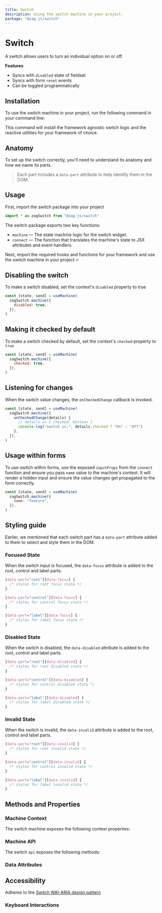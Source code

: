 ```yaml
---
title: Switch
description: Using the switch machine in your project.
package: "@zag-js/switch"
---
```


# Switch

A switch allows users to turn an individual option on or off.

<Resources pkg="@zag-js/switch" />

<Showcase id="Switch" />

**Features**

- Syncs with `disabled` state of fieldset
- Syncs with form `reset` events
- Can be toggled programmatically

## Installation

To use the switch machine in your project, run the following command in your
command line:

<CodeSnippet id="switch/installation.mdx" />

This command will install the framework agnostic switch logic and the reactive
utilities for your framework of choice.

## Anatomy

To set up the switch correctly, you'll need to understand its anatomy and how we
name its parts.

> Each part includes a `data-part` attribute to help identify them in the DOM.

<Anatomy id="switch" />

## Usage

First, import the switch package into your project

```jsx
import * as zagSwitch from "@zag-js/switch"
```

The switch package exports two key functions:

- `machine` — The state machine logic for the switch widget.
- `connect` — The function that translates the machine's state to JSX attributes
  and event handlers.

Next, import the required hooks and functions for your framework and use the
switch machine in your project 🔥

<CodeSnippet id="switch/usage.mdx" />

## Disabling the switch

To make a switch disabled, set the context's `disabled` property to true

```jsx {3}
const [state, send] = useMachine(
  zagSwitch.machine({
    disabled: true,
  }),
)
```

## Making it checked by default

To make a switch checked by default, set the context's `checked` property to
`true`

```jsx {3}
const [state, send] = useMachine(
  zagSwitch.machine({
    checked: true,
  }),
)
```

## Listening for changes

When the switch value changes, the `onCheckedChange` callback is invoked.

```jsx {3-5}
const [state, send] = useMachine(
  zagSwitch.machine({
    onCheckedChange(details) {
      // details => { checked: boolean }
      console.log("switch is:", details.checked ? "On" : "Off")
    },
  }),
)
```

## Usage within forms

To use switch within forms, use the exposed `inputProps` from the `connect`
function and ensure you pass `name` value to the machine's context. It will
render a hidden input and ensure the value changes get propagated to the form
correctly.

```jsx {3}
const [state, send] = useMachine(
  zagSwitch.machine({
    name: "feature",
  }),
)
```

## Styling guide

Earlier, we mentioned that each switch part has a `data-part` attribute added to
them to select and style them in the DOM.

### Focused State

When the switch input is focused, the `data-focus` attribute is added to the
root, control and label parts.

```css
[data-part="root"][data-focus] {
  /* styles for root focus state */
}

[data-part="control"][data-focus] {
  /* styles for control focus state */
}

[data-part="label"][data-focus] {
  /* styles for label focus state */
}
```

### Disabled State

When the switch is disabled, the `data-disabled` attribute is added to the root,
control and label parts.

```css
[data-part="root"][data-disabled] {
  /* styles for root disabled state */
}

[data-part="control"][data-disabled] {
  /* styles for control disabled state */
}

[data-part="label"][data-disabled] {
  /* styles for label disabled state */
}
```

### Invalid State

When the switch is invalid, the `data-invalid` attribute is added to the root,
control and label parts.

```css
[data-part="root"][data-invalid] {
  /* styles for root invalid state */
}

[data-part="control"][data-invalid] {
  /* styles for control invalid state */
}

[data-part="label"][data-invalid] {
  /* styles for label invalid state */
}
```

## Methods and Properties

### Machine Context

The switch machine exposes the following context properties:

<ContextTable name="switch" />

### Machine API

The switch `api` exposes the following methods:

<ApiTable name="switch" />

### Data Attributes

<DataAttrTable name="switch" />

## Accessibility

Adheres to the
[Switch WAI-ARIA design pattern](https://www.w3.org/WAI/ARIA/apg/patterns/switch/)

### Keyboard Interactions

<KeyboardTable name="switch" />
